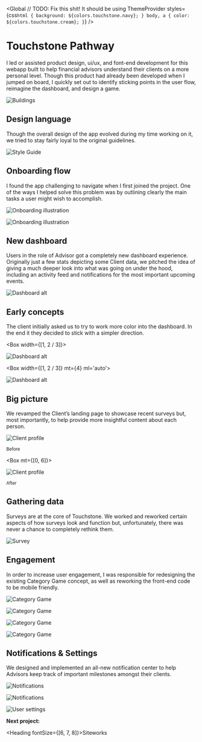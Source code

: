 
<SEO title="Touchstone Pathway" />

<Global
  // TODO: Fix this shit! It should be using ThemeProvider
  styles={css`
    html {
      background: ${colors.touchstone.navy};
    }
    body,
    a {
      color: ${colors.touchstone.cream};
    }
  `}
/>

<Container>

# Touchstone Pathway

I led or assisted product design, ui/ux, and font-end development for this webapp built to help financial advisors understand their clients on a more personal level. Though this product had already been developed when I jumped on board, I quickly set out to identify sticking points in the user flow, reimagine the dashboard, and design a game.

</Container>

![Buildings](../../images/touchstone/featured.jpg)

<!-- /// NEW SECTION \\\ -->

<Container text>

## Design language

Though the overall design of the app evolved during my time working on it, we tried to stay fairly loyal to the original guidelines.

</Container>

<Container>

![Style Guide](../../images/touchstone/style-guide.jpg)

</Container>

<!-- /// NEW SECTION \\\ -->

<Container text>

## Onboarding flow

I found the app challenging to navigate when I first joined the project. One of the ways I helped solve this problem was by outlining clearly the main tasks a user might wish to accomplish.

</Container>

<Container width={sizes.medium}>

![Onboarding illustration](../../images/touchstone/illustrations.jpg)

![Onboarding illustration](../../images/touchstone/flow.jpg)

</Container>

<!-- /// NEW SECTION \\\ -->

<Container text>

## New dashboard

Users in the role of Advisor got a completely new dashboard experience. Originally just a few stats depicting some Client data, we pitched the idea of giving a much deeper look into what was going on under the hood, including an activity feed and notifications for the most important upcoming events.

</Container>

<Container width={sizes.medium}>

![Dashboard alt](../../images/touchstone/dashboard-final.jpg)

</Container>

<!-- /// NEW SECTION \\\ -->

<Container text>

## Early concepts

The client initially asked us to try to work more color into the dashboard. In the end it they decided to stick with a simpler direction.

</Container>

<Container full px={4}>

<Box width={[1, 2 / 3]}>

![Dashboard alt](../../images/touchstone/dashboard-alt-1.jpg)

</Box>

<Box width={[1, 2 / 3]} mt={4} ml='auto'>

![Dashboard alt](../../images/touchstone/dashboard-alt-2.jpg)

</Box>

</Container>

<!-- /// NEW SECTION \\\ -->

<Container text>

## Big picture

We revamped the Client&rsquo;s landing page to showcase recent surveys but, most importantly, to help provide more insightful content about each person.

</Container>

<Container full grid>

<Box>

![Client profile](../../images/touchstone/client-profile-old.jpg)

<small>Before</small>

</Box>

<Box mt={[0, 6]}>

![Client profile](../../images/touchstone/client-profile-1.jpg)

<small>After</small>

</Box>

</Container>

<!-- /// NEW SECTION \\\ -->

<Container text>

## Gathering data

Surveys are at the core of Touchstone. We worked and reworked certain aspects of how surveys look and function but, unfortunately, there was never a chance to completely rethink them.

</Container>

<Container maxWidth={sizes.small}>

![Survey](../../images/touchstone/survey-results-view.jpg)

</Container>

<!-- /// NEW SECTION \\\ -->

<Container text>

## Engagement

In order to increase user engagement, I was responsible for redesigning the existing Category Game concept, as well as reworking the front-end code to be mobile friendly.

</Container>

<Container full grid>

![Category Game](../../images/touchstone/category-game-1.jpg)

![Category Game](../../images/touchstone/category-game-2.jpg)

![Category Game](../../images/touchstone/category-game-4.jpg)

![Category Game](../../images/touchstone/category-game-3.jpg)

</Container>

<!-- /// NEW SECTION \\\ -->

<Container text>

## Notifications &amp; Settings

We designed and implemented an all-new notification center to help Advisors keep track of important milestones amongst their clients.

</Container>

<Container width={sizes.medium}>

![Notifications](../../images/touchstone/advisor-notifications.jpg)

![Notifications](../../images/touchstone/advisor-notifications-settings.jpg)

![User settings](../../images/touchstone/user-profile.jpg)

</Container>

<!-- /// NEXT PROJECT \\\ -->

<Container text>

**Next project:**

<Link to='/project/siteworks'>

<Heading fontSize={[6, 7, 8]}>Siteworks</Heading>

</Link>

</Container>
